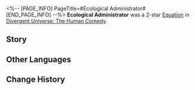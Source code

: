 <%-- [PAGE_INFO]
PageTitle=#Ecological Administrator#
[END_PAGE_INFO] --%>
{{Removed|Equation}}
{{Equation Infobox
|period   = The Human Comedy
|rarity   = 2
|path1    = Preservation*5
|path2    = Abundance*3
|effect   = When characters deal {{Extra Effect|Quake|60000001}} DMG, every character at Max HP will increase the current {{Extra Effect|Quake|60000001}} DMG multiplier by {{Color|h|35%}} of the original multiplier.
|mentions = 
}}
'''Ecological Administrator''' was a 2-star [[Divergent Universe: The Human Comedy/Equations|Equation]] in [[Divergent Universe: The Human Comedy]].

==Story==
{{Description|Through the dome of the ecosystem, you have an unobstructed view of the lush interior of the cabin. Tens of millions of residents come from lost worlds and obtain this safe haven they could only dream of. The space station, hovering high above the outer orbits of Asto-II, graciously opens its arms to those with tears of grief.<br /><br />You wave your arm and let it drizzle. When new shoots start growing, you awaken the sunlight. Insignificant humans harness the magnificent power of nature in an insignificant world, not for destruction, but to protect the vulnerable creatures in the world. You pick a fiery red fruit from the forest you have watered yourself. It tastes so sweet that even the fruit farmers would drool at the sight. People sing and dance, throwing you high into the air in celebration of the first bumper harvest.}}
<!--
==Gameplay Notes==
* 
-->
==Other Languages==
{{Other Languages
|en   = Ecological Administrator
|zhs  = 生态管理员
|zht  = 生態管理員
|ja   = {{Rubi|生態管理員|せいたいかんりいん}}
|ko   = 생태계 관리자
|es   = Administrado{{MC|f=ra|m=r}} ecológic{{MC|f=a|m=o}}
|fr   = Gestionnaire de l'environnement
|ru   = Управляющий экологией
|th   = ผู้ดูแลระบบนิเวศ
|vi   = Người Quản Lý Sinh Thái
|de   = Ökologischer Verwalter
|id   = Ecological Administrator
|pt   = Administrador Ecológico
}}

==Change History==
{{Change History|2.3}}